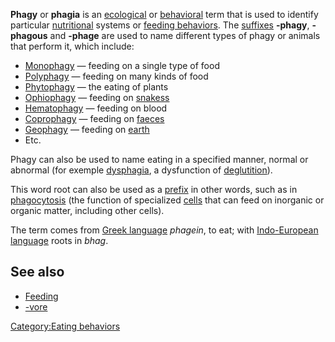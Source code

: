 <b>Phagy</b> or <b>phagia</b> is an [[ecology|ecological]] or [[behavior|behavioral]] term that is used to identify particular [[nutrition]]al systems or [[feeding behavior]]s.  The [[suffix]]es '''-phagy''', '''-phagous''' and '''-phage''' are used to name different types of phagy or animals that perform it, which include:

* [[Monophagy]] &mdash; feeding on a single type of food
* [[Polyphagy]] &mdash; feeding on many kinds of food
* [[Phytophagy]] &mdash; the eating of plants
* [[Ophiophagy]] &mdash; feeding on [[snakes]]s
* [[Hematophagy]] &mdash; feeding on blood
* [[Coprophagy]] &mdash; feeding on [[faeces]]
* [[Geophagy]] &mdash; feeding on [[earth]]
* Etc.

Phagy can also be used to name eating in a specified manner, normal or abnormal (for exemple [[dysphagia]], a dysfunction of [[deglutition]]). 

This word root can also be used as a [[prefix]] in other words, such as in [[phagocytosis]] (the function of specialized [[cell (biology)|cells]] that can feed on inorganic or organic matter, including other cells).

The term comes from [[Greek language]] ''phagein'', to eat; with [[Indo-European language]] roots in ''bhag''.

==See also==
* [[Feeding]]
* [[-vore]]




{{sci-stub}}

[[Category:Eating behaviors]]